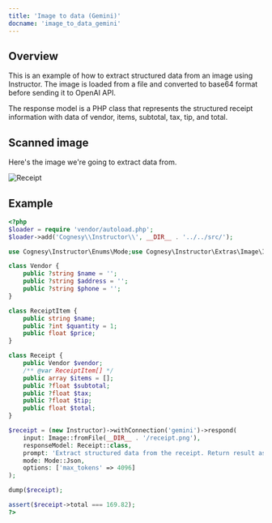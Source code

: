 ---
title: 'Image to data (Gemini)'
docname: 'image_to_data_gemini'
---

## Overview

This is an example of how to extract structured data from an image using
Instructor. The image is loaded from a file and converted to base64 format
before sending it to OpenAI API.

The response model is a PHP class that represents the structured receipt
information with data of vendor, items, subtotal, tax, tip, and total.


## Scanned image

Here's the image we're going to extract data from.

![Receipt](/images/receipt.png)


## Example

```php
<?php
$loader = require 'vendor/autoload.php';
$loader->add('Cognesy\\Instructor\\', __DIR__ . '../../src/');

use Cognesy\Instructor\Enums\Mode;use Cognesy\Instructor\Extras\Image\Image;use Cognesy\Instructor\Instructor;

class Vendor {
    public ?string $name = '';
    public ?string $address = '';
    public ?string $phone = '';
}

class ReceiptItem {
    public string $name;
    public ?int $quantity = 1;
    public float $price;
}

class Receipt {
    public Vendor $vendor;
    /** @var ReceiptItem[] */
    public array $items = [];
    public ?float $subtotal;
    public ?float $tax;
    public ?float $tip;
    public float $total;
}

$receipt = (new Instructor)->withConnection('gemini')->respond(
    input: Image::fromFile(__DIR__ . '/receipt.png'),
    responseModel: Receipt::class,
    prompt: 'Extract structured data from the receipt. Return result as JSON following this schema: <|json_schema|>',
    mode: Mode::Json,
    options: ['max_tokens' => 4096]
);

dump($receipt);

assert($receipt->total === 169.82);
?>
```
